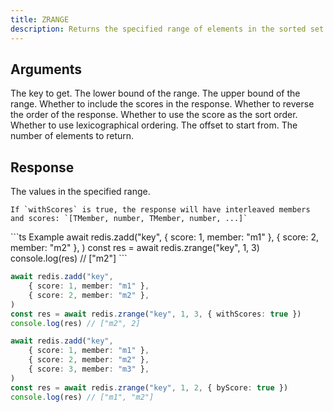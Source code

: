 ```yaml
---
title: ZRANGE
description: Returns the specified range of elements in the sorted set stored at key.
---
```



## Arguments 

<ParamField body="key" type="string" required>
  The key to get.
</ParamField>


<ParamField body="min" type="number | string" required>
  The lower bound of the range.
</ParamField>


<ParamField body="max" type="number | string" required>
  The upper bound of the range.
</ParamField>


<ParamField body="options"  >
<Expandable>
  <ParamField body="withScores" type="boolean">
    Whether to include the scores in the response.
  </ParamField>
  <ParamField body="rev" type="boolean">
    Whether to reverse the order of the response.
    </ParamField>
    <ParamField body="byScore" type="boolean">
    Whether to use the score as the sort order.
    </ParamField>
    <ParamField body="byLex" type="boolean">
    Whether to use lexicographical ordering.
    </ParamField>
    <ParamField body="offset" type="number">
    The offset to start from.
    </ParamField>
    <ParamField body="count" type="number">
    The number of elements to return.
    </ParamField>
    </Expandable>
</ParamField>

## Response

<ResponseField type="TMember[]">
    The values in the specified range.

    If `withScores` is true, the response will have interleaved members and scores: `[TMember, number, TMember, number, ...]`
</ResponseField>



<RequestExample>
```ts Example
await redis.zadd("key", 
    { score: 1, member: "m1" },
    { score: 2, member: "m2" },
)
const res = await redis.zrange("key", 1, 3)
console.log(res) // ["m2"]
```

```ts WithScores
await redis.zadd("key", 
    { score: 1, member: "m1" },
    { score: 2, member: "m2" },
)
const res = await redis.zrange("key", 1, 3, { withScores: true })
console.log(res) // ["m2", 2]
```

```ts ByScore
await redis.zadd("key", 
    { score: 1, member: "m1" },
    { score: 2, member: "m2" },
    { score: 3, member: "m3" },
)
const res = await redis.zrange("key", 1, 2, { byScore: true })
console.log(res) // ["m1", "m2"]
```
</RequestExample>
